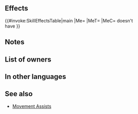 {{Assist
|tagid=SID_引き戻し
|name=Reposition
|range=1
|effect=Target ally moves to opposite side of unit.
|cost=150
|exclusive=0
|required=-
|canUseMove={{MoveList|all}}
|canUseWeapon={{WeaponList|exclude=Staff}}
|properties=random_all,random_inherit_base
}}
==Effects==
{{#invoke:SkillEffectsTable|main
|Me={{Eft|Reposition Units}}
|MeT={{Tgt|Target Ally}}
|MeC={{Tgt|Target Ally}} doesn't<br>have {{SEt|Isolation}}
}}

==Notes==
{{Movement skill notes|notBeforeRokkr=1}}
==List of owners==
{{Skill Hero List}}
{{NoInheritHeroes}}
==In other languages==
{{OtherLanguages
|japanese=引き戻し
|german=Verlegung
|spanishEU=Refugio
|spanishLA=Refugio
|french=Pivot
|italian=Spostamento
|chineseTW=帶回
|portuguese=Refúgio
}}
==See also==
* [[Movement Assists]]
{{Assists Navbox}}